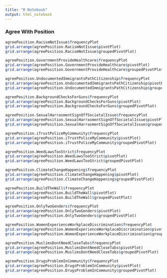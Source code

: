 ```yaml
---
title: "R Notebook"
output: html_notebook
---
```


### Agree With Position
```r
agreePosition.RacismNotIssue$frequencyPlot
grid.arrange(agreePosition.RacismNotIssue$pivotPlot)
grid.arrange(agreePosition.RacismNotIssue$groupedPivotPlot)
```

```r
agreePosition.GovernmentProvideHealthcare$frequencyPlot
grid.arrange(agreePosition.GovernmentProvideHealthcare$pivotPlot)
grid.arrange(agreePosition.GovernmentProvideHealthcare$groupedPivotPlot)
```

```r
agreePosition.UndocumentedImmigrantsPathCitizenship$frequencyPlot
grid.arrange(agreePosition.UndocumentedImmigrantsPathCitizenship$pivotPlot)
grid.arrange(agreePosition.UndocumentedImmigrantsPathCitizenship$groupedPivotPlot)
```

```r
agreePosition.BackgroundChecksForGuns$frequencyPlot
grid.arrange(agreePosition.BackgroundChecksForGuns$pivotPlot)
grid.arrange(agreePosition.BackgroundChecksForGuns$groupedPivotPlot)
```

```r
agreePosition.SexualHarrasmentSignOffSocietalIssue$frequencyPlot
grid.arrange(agreePosition.SexualHarrasmentSignOffSocietalIssue$pivotPlot)
grid.arrange(agreePosition.SexualHarrasmentSignOffSocietalIssue$groupedPivotPlot)
```

```r
agreePosition.iTrustPoliceMyCommunity$frequencyPlot
grid.arrange(agreePosition.iTrustPoliceMyCommunity$pivotPlot)
grid.arrange(agreePosition.iTrustPoliceMyCommunity$groupedPivotPlot)
```

```r
agreePosition.WeedLawsTooStrict$frequencyPlot
grid.arrange(agreePosition.WeedLawsTooStrict$pivotPlot)
grid.arrange(agreePosition.WeedLawsTooStrict$groupedPivotPlot)
```

```r
agreePosition.ClimateChangeHappening$frequencyPlot
grid.arrange(agreePosition.ClimateChangeHappening$pivotPlot)
grid.arrange(agreePosition.ClimateChangeHappening$groupedPivotPlot)
```

```r
agreePosition.BuildTheWall$frequencyPlot
grid.arrange(agreePosition.BuildTheWall$pivotPlot)
grid.arrange(agreePosition.BuildTheWall$groupedPivotPlot)
```

```r
agreePosition.OnlyTwoGenders$frequencyPlot
grid.arrange(agreePosition.OnlyTwoGenders$pivotPlot)
grid.arrange(agreePosition.OnlyTwoGenders$groupedPivotPlot)
```

```r
agreePosition.WomenExperienceWorkplaceDiscrimination$frequencyPlot
grid.arrange(agreePosition.WomenExperienceWorkplaceDiscrimination$pivotPlot)
grid.arrange(agreePosition.WomenExperienceWorkplaceDiscrimination$groupedPivotPlot)
```

```r
agreePosition.MuslimsDontNeedCloseTabs$frequencyPlot
grid.arrange(agreePosition.MuslimsDontNeedCloseTabs$pivotPlot)
grid.arrange(agreePosition.MuslimsDontNeedCloseTabs$groupedPivotPlot)
```

```r
agreePosition.DrugsProblemInCommunity$frequencyPlot
grid.arrange(agreePosition.DrugsProblemInCommunity$pivotPlot)
grid.arrange(agreePosition.DrugsProblemInCommunity$groupedPivotPlot)
```
